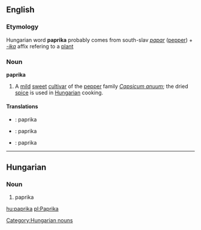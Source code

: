 {{wikipedia}}
==English==
===Etymology===
Hungarian word '''paprika''' probably comes from south-slav ''[[papar]]'' ([[pepper]]) + ''[[-ika]]'' affix refering to a [[plant]]

===Noun===
'''paprika'''

#A [[mild]] [[sweet]] [[cultivar]] of the [[pepper]] family ''[[Capsicum anuum]]''; the dried [[spice]] is used in [[Hungarian]] cooking.

====Translations====
*{{fi}}: paprika
*{{hu}}: paprika
*{{sv}}: paprika

----

==Hungarian==
===Noun===
# paprika

[[hu:paprika]]
[[pl:Paprika]]

[[Category:Hungarian nouns]]